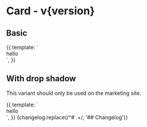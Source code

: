 
<h1>Card<span className="text-lg font-normal"> - v{version}</span></h1>

<Meta title="Card" />

## Basic

<Canvas>
  <Story name="Card">
    {{
      template: `<div class="card">hello</div>`,
    }}
  </Story>
</Canvas>

## With drop shadow

This variant should only be used on the marketing site.

<Canvas>
  <Story name="Drop shadow (marketing site only)">
    {{
      template: `<div class="card shadow-marketing-card">hello</div>`,
    }}
  </Story>
</Canvas>

<Description>
  {changelog.replace(/^# .+/, '## Changelog')}
</Description>

